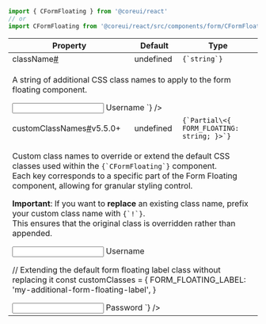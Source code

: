 
```jsx
import { CFormFloating } from '@coreui/react'
// or
import CFormFloating from '@coreui/react/src/components/form/CFormFloating'
```

<div className="table-responsive table-api border rounded mb-3">
  <table className="table">
    <thead>
      <tr>
        <th>Property</th>
        <th>Default</th>
        <th>Type</th>
      </tr>
    </thead>
    <tbody>
      <tr id="cformfloating-className">
        <td className="text-primary fw-semibold">className<a href="#cformfloating-className" aria-label="CFormFloating className permalink" className="anchor-link after">#</a></td>
        <td>undefined</td>
        <td><code>{`string`}</code></td>
      </tr>
      <tr>
        <td colSpan="3">
          <p>A string of additional CSS class names to apply to the form floating component.</p>
        <JSXDocs code={`<CFormFloating className="my-custom-floating">
  <input type="text" className="form-control" id="username" placeholder=" " />
  <label htmlFor="username">Username</label>
</CFormFloating>`} />
        </td>
      </tr>
      <tr id="cformfloating-customClassNames">
        <td className="text-primary fw-semibold">customClassNames<a href="#cformfloating-customClassNames" aria-label="CFormFloating customClassNames permalink" className="anchor-link after">#</a><span className="badge bg-success">v5.5.0+</span></td>
        <td>undefined</td>
        <td><code>{`Partial\<{ FORM_FLOATING: string; }>`}</code></td>
      </tr>
      <tr>
        <td colSpan="3">
          <p>Custom class names to override or extend the default CSS classes used within the <code>{`CFormFloating`}</code> component.<br />
Each key corresponds to a specific part of the Form Floating component, allowing for granular styling control.</p>
<p><strong>Important</strong>: If you want to <strong>replace</strong> an existing class name, prefix your custom class name with <code>{`!`}</code>.<br />
This ensures that the original class is overridden rather than appended.</p>
        <JSXDocs code={`// Overriding the default form floating label class
const customClasses = {
  FORM_FLOATING_LABEL: '!my-custom-form-floating-label',
}

<CFormFloating customClassNames={customClasses}>
  <input type="text" className="form-control" id="username" placeholder=" " />
  <label htmlFor="username">Username</label>
</CFormFloating>

// Extending the default form floating label class without replacing it
const customClasses = {
  FORM_FLOATING_LABEL: 'my-additional-form-floating-label',
}

<CFormFloating customClassNames={customClasses}>
  <input type="password" className="form-control" id="password" placeholder=" " />
  <label htmlFor="password">Password</label>
</CFormFloating>`} />
        </td>
      </tr>
    </tbody>
  </table>
</div>
